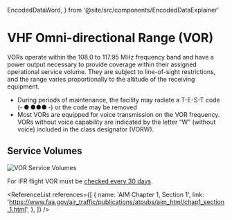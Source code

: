   EncodedDataWord,
} from '@site/src/components/EncodedDataExplainer'

# VHF Omni-directional Range (VOR)

VORs operate within the 108.0 to 117.95 MHz frequency band and have a power
output necessary to provide coverage within their assigned operational service
volume. They are subject to line-of-sight restrictions, and the range varies
proportionally to the altitude of the receiving equipment.

- During periods of maintenance, the facility may radiate a T-E-S-T code
  (- ● ●●● -) or the code may be removed
- Most VORs are equipped for voice transmission on the VOR frequency. VORs
  without voice capability are indicated by the letter “W” (without voice)
  included in the class designator (VORW).

## Service Volumes

![VOR Service Volumes](/img/content/vor-service-volumes.jpg)

For IFR flight VOR must be
[checked every 30 days](/topics/regulations/inspections/vor-checks).

<ReferenceList
  references={[
    {
      name: 'AIM Chapter 1, Section 1',
      link: 'https://www.faa.gov/air_traffic/publications/atpubs/aim_html/chap1_section_1.html',
    },
  ]}
/>
